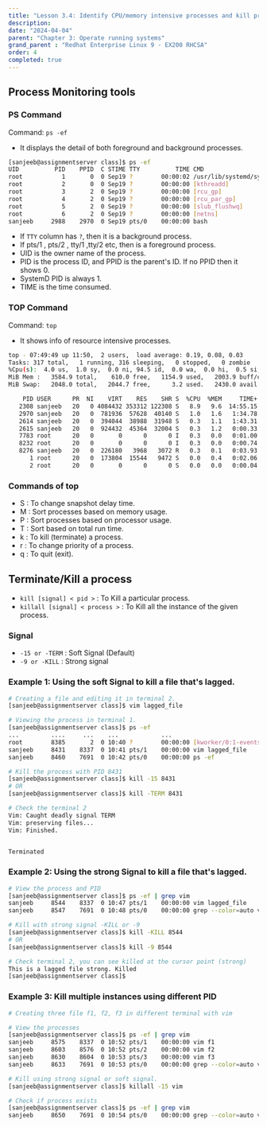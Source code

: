 ```yaml
---
title: "Lesson 3.4: Identify CPU/memory intensive processes and kill processes"
description:
date: "2024-04-04"
parent: "Chapter 3: Operate running systems"
grand_parent : "Redhat Enterprise Linux 9 - EX200 RHCSA"
order: 4
completed: true
---
```


## Process Monitoring tools
### PS Command
Command: `ps -ef`
- It displays the detail of both foreground and background processes. 
```bash {3,9}
[sanjeeb@assignmentserver class]$ ps -ef
UID          PID    PPID  C STIME TTY          TIME CMD
root           1       0  0 Sep19 ?        00:00:02 /usr/lib/systemd/systemd rhgb --switched-root --system
root           2       0  0 Sep19 ?        00:00:00 [kthreadd]
root           3       2  0 Sep19 ?        00:00:00 [rcu_gp]
root           4       2  0 Sep19 ?        00:00:00 [rcu_par_gp]
root           5       2  0 Sep19 ?        00:00:00 [slub_flushwq]
root           6       2  0 Sep19 ?        00:00:00 [netns]
sanjeeb     2988    2970  0 Sep19 pts/0    00:00:00 bash
```
- If `TTY` column has `?`, then it is a background process.
- If pts/1 , pts/2 , tty/1 ,tty/2 etc, then is a foreground process.
- UID is the owner name of the process. 
- PID is the process ID, and PPID is the parent's ID. If no PPID then it shows 0.
- SystemD PID is always 1.
- TIME is the time consumed.

### TOP Command
Command: `top`
- It shows info of resource intensive processes. 
```bash
top - 07:49:49 up 11:50,  2 users,  load average: 0.19, 0.08, 0.03
Tasks: 317 total,   1 running, 316 sleeping,   0 stopped,   0 zombie
%Cpu(s):  4.0 us,  1.0 sy,  0.0 ni, 94.5 id,  0.0 wa,  0.0 hi,  0.5 si,  0.0 st
MiB Mem :   3584.9 total,    610.0 free,   1154.9 used,   2003.9 buff/cache
MiB Swap:   2048.0 total,   2044.7 free,      3.2 used.   2430.0 avail Mem 

    PID USER      PR  NI    VIRT    RES    SHR S  %CPU  %MEM     TIME+ COMMAND                            
   2308 sanjeeb   20   0 4084432 353312 122308 S   8.9   9.6  14:55.15 gnome-shell                        
   2970 sanjeeb   20   0  781936  57628  40140 S   1.0   1.6   1:34.78 gnome-terminal-                    
   2614 sanjeeb   20   0  394044  38988  31948 S   0.3   1.1   1:43.31 vmtoolsd                           
   2615 sanjeeb   20   0  924432  45364  32004 S   0.3   1.2   0:00.33 evolution-alarm                    
   7783 root      20   0       0      0      0 I   0.3   0.0   0:01.00 kworker/u4:3-events_unbound        
   8232 root      20   0       0      0      0 I   0.3   0.0   0:00.74 kworker/0:2-events                 
   8276 sanjeeb   20   0  226180   3968   3072 R   0.3   0.1   0:03.93 top                                
      1 root      20   0  173804  15544   9472 S   0.0   0.4   0:02.06 systemd                            
      2 root      20   0       0      0      0 S   0.0   0.0   0:00.04 kthreadd
```
### Commands of top
- S : To change snapshot delay time.
- M : Sort processes based on memory usage. 
- P : Sort processes based on processor usage. 
- T : Sort based on total run time. 
- k : To kill (terminate) a process. 
- r : To change priority of a process. 
- q : To quit (exit). 

## Terminate/Kill a process
- `kill [signal] < pid >` : To Kill a particular process.
- `killall [signal] < process >` : To Kill all the instance of the given process. 

### Signal 
- `-15 or -TERM` : Soft Signal (Default)
- `-9 or -KILL` : Strong signal

### Example 1: Using the soft Signal to kill a file that's lagged. 
```bash /vim/2 /8431/
# Creating a file and editing it in terminal 2. 
[sanjeeb@assignmentserver class]$ vim lagged_file

# Viewing the process in terminal 1. 
[sanjeeb@assignmentserver class]$ ps -ef
...         ....     ...    ...            ...
root        8385       2  0 10:40 ?        00:00:00 [kworker/0:1-events]
sanjeeb     8431    8337  0 10:41 pts/1    00:00:00 vim lagged_file
sanjeeb     8460    7691  0 10:42 pts/0    00:00:00 ps -ef

# Kill the process with PID 8431
[sanjeeb@assignmentserver class]$ kill -15 8431
# OR
[sanjeeb@assignmentserver class]$ kill -TERM 8431

# Check the terminal 2
Vim: Caught deadly signal TERM
Vim: preserving files...
Vim: Finished.


Terminated
```

### Example 2: Using the strong Signal to kill a file that's lagged.
```bash /8544/ /Killed/
# View the process and PID
[sanjeeb@assignmentserver class]$ ps -ef | grep vim 
sanjeeb     8544    8337  0 10:47 pts/1    00:00:00 vim lagged_file
sanjeeb     8547    7691  0 10:48 pts/0    00:00:00 grep --color=auto vim

# Kill with strong signal -KILL or -9
[sanjeeb@assignmentserver class]$ kill -KILL 8544
# OR
[sanjeeb@assignmentserver class]$ kill -9 8544

# Check terminal 2, you can see killed at the cursor point (strong)
This is a lagged file strong. Killed
[sanjeeb@assignmentserver class]$ 
``` 

### Example 3: Kill multiple instances using different PID 
```bash
# Creating three file f1, f2, f3 in different terminal with vim 

# View the processes 
[sanjeeb@assignmentserver class]$ ps -ef | grep vim 
sanjeeb     8575    8337  0 10:52 pts/1    00:00:00 vim f1
sanjeeb     8603    8576  0 10:52 pts/2    00:00:00 vim f2
sanjeeb     8630    8604  0 10:53 pts/3    00:00:00 vim f3
sanjeeb     8633    7691  0 10:53 pts/0    00:00:00 grep --color=auto vim

# Kill using strong signal or soft signal.
[sanjeeb@assignmentserver class]$ killall -15 vim 

# Check if process exists 
[sanjeeb@assignmentserver class]$ ps -ef | grep vim 
sanjeeb     8650    7691  0 10:54 pts/0    00:00:00 grep --color=auto vim

```